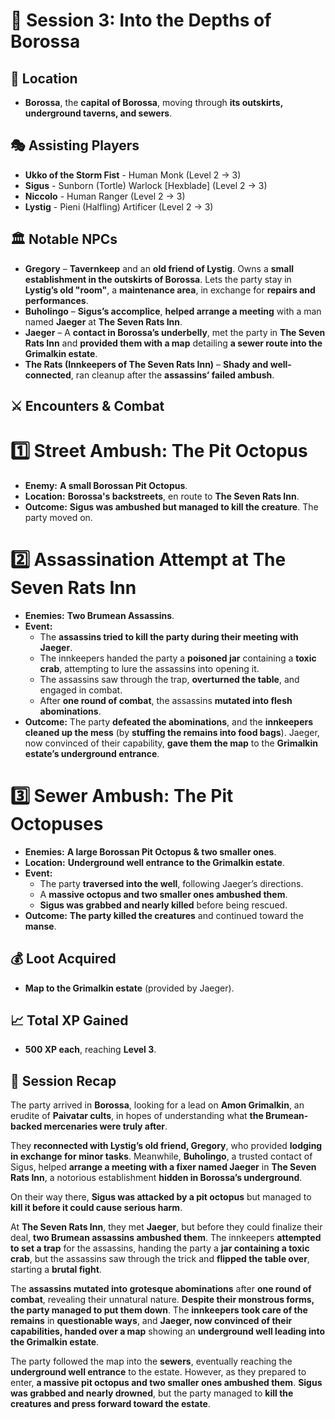 # 📜 Session 3: Into the Depths of Borossa

## 📍 **Location**

- **Borossa**, the **capital of Borossa**, moving through **its outskirts, underground taverns, and sewers**.

## 🎭 **Assisting Players**

- **Ukko of the Storm Fist** - Human Monk (Level 2 → 3)
- **Sigus** - Sunborn (Tortle) Warlock [Hexblade] (Level 2 → 3)
- **Niccolo** - Human Ranger (Level 2 → 3)
- **Lystig** - Pieni (Halfling) Artificer (Level 2 → 3)

## 🏛 **Notable NPCs**

- **Gregory** – **Tavernkeep** and an **old friend of Lystig**. Owns a **small establishment in the outskirts of Borossa**. Lets the party stay in **Lystig’s old "room"**, a **maintenance area**, in exchange for **repairs and performances**.
- **Buholingo** – **Sigus’s accomplice**, **helped arrange a meeting** with a man named **Jaeger** at **The Seven Rats Inn**.
- **Jaeger** – A **contact in Borossa’s underbelly**, met the party in **The Seven Rats Inn** and **provided them with a map** detailing **a sewer route into the Grimalkin estate**.
- **The Rats (Innkeepers of The Seven Rats Inn)** – **Shady and well-connected**, ran cleanup after the **assassins’ failed ambush**.

## ⚔ **Encounters & Combat**

# **1️⃣ Street Ambush: The Pit Octopus**

- **Enemy:** **A small Borossan Pit Octopus**.
- **Location:** **Borossa's backstreets**, en route to **The Seven Rats Inn**.
- **Outcome:** **Sigus was ambushed but managed to kill the creature**. The party moved on.

# **2️⃣ Assassination Attempt at The Seven Rats Inn**

- **Enemies:** **Two Brumean Assassins**.
- **Event:**
  - The **assassins tried to kill the party during their meeting with Jaeger**.
  - The innkeepers handed the party a **poisoned jar** containing a **toxic crab**, attempting to lure the assassins into opening it.
  - The assassins saw through the trap, **overturned the table**, and engaged in combat.
  - After **one round of combat**, the assassins **mutated into flesh abominations**.
- **Outcome:** The party **defeated the abominations**, and the **innkeepers cleaned up the mess** (by **stuffing the remains into food bags**). Jaeger, now convinced of their capability, **gave them the map** to the **Grimalkin estate’s underground entrance**.

# **3️⃣ Sewer Ambush: The Pit Octopuses**

- **Enemies:** **A large Borossan Pit Octopus & two smaller ones**.
- **Location:** **Underground well entrance to the Grimalkin estate**.
- **Event:**
  - The party **traversed into the well**, following Jaeger’s directions.
  - A **massive octopus and two smaller ones ambushed them**.
  - **Sigus was grabbed and nearly killed** before being rescued.
- **Outcome:** **The party killed the creatures** and continued toward the **manse**.

## 💰 **Loot Acquired**

- **Map to the Grimalkin estate** (provided by Jaeger).

## 📈 **Total XP Gained**

- **500 XP each**, reaching **Level 3**.

## 📖 **Session Recap**

The party arrived in **Borossa**, looking for a lead on **Amon Grimalkin**, an erudite of **Paivatar cults**, in hopes of understanding what **the Brumean-backed mercenaries were truly after**.

They **reconnected with Lystig’s old friend, Gregory**, who provided **lodging in exchange for minor tasks**. Meanwhile, **Buholingo**, a trusted contact of Sigus, helped **arrange a meeting with a fixer named Jaeger** in **The Seven Rats Inn**, a notorious establishment **hidden in Borossa’s underground**.

On their way there, **Sigus was attacked by a pit octopus** but managed to **kill it before it could cause serious harm**.

At **The Seven Rats Inn**, they met **Jaeger**, but before they could finalize their deal, **two Brumean assassins ambushed them**. The innkeepers **attempted to set a trap** for the assassins, handing the party a **jar containing a toxic crab**, but the assassins saw through the trick and **flipped the table over**, starting a **brutal fight**.

The **assassins mutated into grotesque abominations** after **one round of combat**, revealing their unnatural nature. **Despite their monstrous forms, the party managed to put them down**. The **innkeepers took care of the remains** in **questionable ways**, and **Jaeger, now convinced of their capabilities, handed over a map** showing an **underground well leading into the Grimalkin estate**.

The party followed the map into the **sewers**, eventually reaching the **underground well entrance** to the estate. However, as they prepared to enter, **a massive pit octopus and two smaller ones ambushed them**. **Sigus was grabbed and nearly drowned**, but the party managed to **kill the creatures and press forward toward the estate**.
